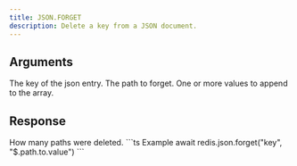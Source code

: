 ```yaml
---
title: JSON.FORGET
description: Delete a key from a JSON document.
---
```


## Arguments

<ParamField body="key" type="string" required>
    The key of the json entry.
</ParamField>
<ParamField body="path" type="string" default="$">
    The path to forget.
</ParamField>



<ParamField body="value" type="...TValue[]" required>
    One or more values to append to the array.
</ParamField>


## Response

<ResponseField type="integer" required>
  How many paths were deleted.
</ResponseField>

<RequestExample>
```ts Example
await redis.json.forget("key", "$.path.to.value")
```
</RequestExample>
